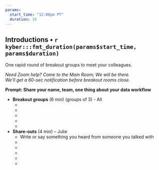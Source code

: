 ```yaml
---
params:
  start_time: "12:00pm PT"
  duration: 10
---
```


## Introductions • `r kyber:::fmt_duration(params$start_time, params$duration)`

One rapid round of breakout groups to meet your colleagues.

*Need Zoom help? Come to the Main Room; We will be there.*  
*We’ll get a 60-sec notification before breakout rooms close.*


**Prompt: Share your name, team, one thing about your data workflow**

- **Breakout groups** (6 min) (groups of 3) - All
  - ‎
  - 
  - 
  - 
  -
- **Share-outs** (4 min) – Julie
  - Write or say something you heard from someone you talked with
  -  
  -  
  - 
  -   
  - 

